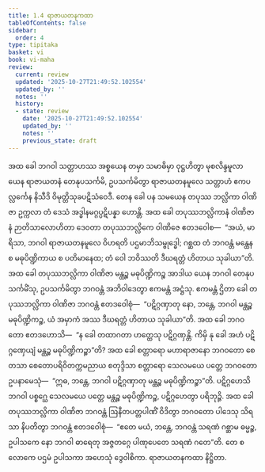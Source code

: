 ```yaml
---
title: 1.4 ရာဇာယတနကထာ
tableOfContents: false
sidebar:
  order: 4
type: tipitaka
basket: vi
book: vi-maha
review:
  current: review
  updated: '2025-10-27T21:49:52.102554'
  updated_by: ''
  notes: ''
  history:
  - state: review
    date: '2025-10-27T21:49:52.102554'
    updated_by: ''
    notes: ''
    previous_state: draft
---
```



<ReviewStatus review={frontmatter.review} showDetails={true} />

<HypothesisAnnotation frontmatter={frontmatter} />

<DynamicBreadcrumb />

<Division number="6" book="vi-maha" e="ch" v="3" p="4">

<Paragraph number="21" book="vi-maha">
အထ ခေါ ဘဂဝါ သတ္တာဟဿ အစ္စယေန တမှာ သမာဓိမှာ ဝုဋ္ဌဟိတွာ မုစလိန္ဒမူလာ ယေန ရာဇာယတနံ တေနုပသင်္ကမိ, ဥပသင်္ကမိတွာ ရာဇာယတနမူလေ သတ္တာဟံ ဧကပလ္လင်္ကေန နိသီဒိ ဝိမုတ္တိသုခပဋိသံဝေဒီ. တေန ခေါ ပန သမယေန တပုဿ ဘလ္လိကာ ဝါဏိဇာ ဥက္ကလာ တံ ဒေသံ အဒ္ဓါနမဂ္ဂပ္ပဋိပန္နာ ဟောန္တိ. အထ ခေါ တပုဿဘလ္လိကာနံ ဝါဏိဇာနံ ဉာတိသာလောဟိတာ ဒေဝတာ တပုဿဘလ္လိကေ ဝါဏိဇေ ဧတဒဝေါစ—  “အယံ, မာရိသာ, ဘဂဝါ ရာဇာယတနမူလေ ဝိဟရတိ ပဌမာဘိသမ္ဗုဒ္ဓေါ; ဂစ္ဆထ တံ ဘဂဝန္တံ မန္ထေန စ မဓုပိဏ္ဍိကာယ စ ပတိမာနေထ; တံ ဝေါ ဘဝိဿတိ ဒီဃရတ္တံ ဟိတာယ သုခါယာ”တိ.
</Paragraph>

<Paragraph number="22" book="vi-maha">
အထ ခေါ တပုဿဘလ္လိကာ ဝါဏိဇာ မန္ထဉ္စ မဓုပိဏ္ဍိကဉ္စ အာဒါယ ယေန ဘဂဝါ တေနုပသင်္ကမိံသု, ဥပသင်္ကမိတွာ ဘဂဝန္တံ အဘိဝါဒေတွာ ဧကမန္တံ အဋ္ဌံသု. ဧကမန္တံ ဌိတာ ခေါ တပုဿဘလ္လိကာ ဝါဏိဇာ ဘဂဝန္တံ ဧတဒဝေါစုံ—  “ပဋိဂ္ဂဏှာတု နော, ဘန္တေ, ဘဂဝါ မန္ထဉ္စ မဓုပိဏ္ဍိကဉ္စ, ယံ အမှာကံ အဿ ဒီဃရတ္တံ ဟိတာယ သုခါယာ”တိ. အထ ခေါ ဘဂဝတော ဧတဒဟောသိ—  “န ခေါ တထာဂတာ ဟတ္ထေသု ပဋိဂ္ဂဏှန္တိ. ကိမှိ နု ခေါ အဟံ ပဋိဂ္ဂဏှေယျံ မန္ထဉ္စ မဓုပိဏ္ဍိကဉ္စာ”တိ? အထ ခေါ စတ္တာရော မဟာရာဇာနော ဘဂဝတော စေတသာ စေတောပရိဝိတက္ကမညာယ စတုဒ္ဒိသာ စတ္တာရော သေလမယေ ပတ္တေ ဘဂဝတော ဥပနာမေသုံ—  “ဣဓ, ဘန္တေ, ဘဂဝါ ပဋိဂ္ဂဏှာတု မန္ထဉ္စ မဓုပိဏ္ဍိကဉ္စာ”တိ. ပဋိဂ္ဂဟေသိ ဘဂဝါ ပစ္စဂ္ဃေ သေလမယေ ပတ္တေ မန္ထဉ္စ မဓုပိဏ္ဍိကဉ္စ, ပဋိဂ္ဂဟေတွာ ပရိဘုဉ္ဇိ.
</Paragraph>

<Paragraph number="23" book="vi-maha">
အထ ခေါ တပုဿဘလ္လိကာ ဝါဏိဇာ ဘဂဝန္တံ ဩနီတပတ္တပါဏိံ ဝိဒိတွာ ဘဂဝတော ပါဒေသု သိရသာ နိပတိတွာ ဘဂဝန္တံ ဧတဒဝေါစုံ—  “ဧတေ မယံ, ဘန္တေ, ဘဂဝန္တံ သရဏံ ဂစ္ဆာမ ဓမ္မဉ္စ, ဥပါသကေ နော ဘဂဝါ ဓာရေတု အဇ္ဇတဂ္ဂေ ပါဏုပေတေ သရဏံ ဂတေ”တိ. တေ စ လောကေ ပဌမံ ဥပါသကာ အဟေသုံ ဒွေဝါစိကာ.

</Paragraph>
</Division>

<Paragraph number="24" type="center" book="vi-maha">
ရာဇာယတနကထာ နိဋ္ဌိတာ.
</Paragraph>